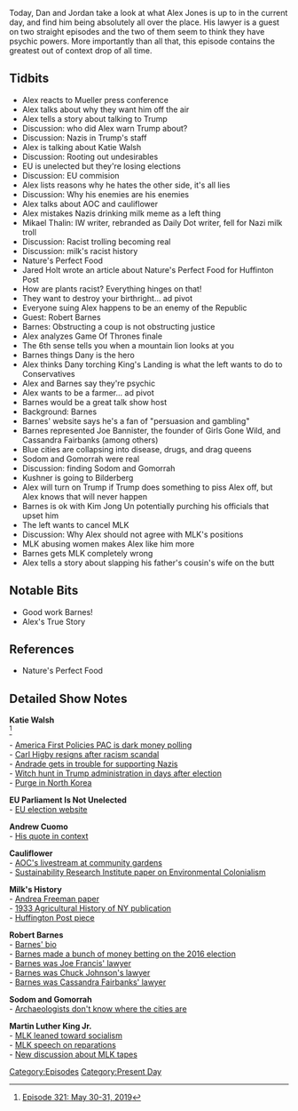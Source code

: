 {{DEFAULTSORT:
    #_EPISODE_0304:May 30-31, 2019
}}{{Episode
    | title             = May 30-31, 2019
    | caption           = [https://knowledgefight.libsyn.com/knowledge-fight-may-30-31-2019 Listen to this episode on Libsyn]
    | episodeNumber     = 304
    | length            = 01:39:19
    | airDate           = June 3, 2019
    | coverageStartDate = May 30, 2019
    | coverageEndDate   = May 31, 2019
    | episodeType       = [[:Category:Present Day|Present Day]]
    | appearance        = [[Katie Walsh]], [[Alexandria Ocasio Cortez]], [[Mikael Thalin]], [[Jared Holt]], [[Robert Barnes]], [[Joe Bannister]], [[Cassandra Fairbanks]], [[Jared Kushner]], [[Kim Jong Un]], [[Martin Luther King Jr]]
    | oocDrop           = I just inhaled 2 donuts. Stop it! Even though I appreciate it
    | previousEpisode   = [[303: January 29-31, 2013]]
    | nextEpisode       = [[305: February 1, 2013]]
}}

{{Stub}}

Today, Dan and Jordan take a look at what Alex Jones is up to in the current day, and find him being absolutely all over the place. His lawyer is a guest on two straight episodes and the two of them seem to think they have psychic powers. More importantly than all that, this episode contains the greatest out of context drop of all time.

==Tidbits==

*Alex reacts to Mueller press conference
*Alex talks about why they want him off the air
*Alex tells a story about talking to Trump
*Discussion: who did Alex warn Trump about?
*Discussion: Nazis in Trump's staff
*Alex is talking about Katie Walsh
*Discussion: Rooting out undesirables
*EU is unelected but they're losing elections
*Discussion: EU commision
*Alex lists reasons why he hates the other side, it's all lies
*Discussion: Why his enemies are his enemies
*Alex talks about AOC and cauliflower
*Alex mistakes Nazis drinking milk meme as a left thing
*Mikael Thalin: IW writer, rebranded as Daily Dot writer, fell for Nazi milk troll
*Discussion: Racist trolling becoming real
*Discussion: milk's racist history
*Nature's Perfect Food
*Jared Holt wrote an article about Nature's Perfect Food for Huffinton Post
*How are plants racist? Everything hinges on that!
*They want to destroy your birthright... ad pivot
*Everyone suing Alex happens to be an enemy of the Republic
*Guest: Robert Barnes
*Barnes: Obstructing a coup is not obstructing justice
*Alex analyzes Game Of Thrones finale
*The 6th sense tells you when a mountain lion looks at you
*Barnes things Dany is the hero
*Alex thinks Dany torching King's Landing is what the left wants to do to Conservatives
*Alex and Barnes say they're psychic
*Alex wants to be a farmer... ad pivot
*Barnes would be a great talk show host
*Background: Barnes
*Barnes' website says he's a fan of "persuasion and gambling"
*Barnes represented Joe Bannister, the founder of Girls Gone Wild, and Cassandra Fairbanks (among others)
*Blue cities are collapsing into disease, drugs, and drag queens
*Sodom and Gomorrah were real
*Discussion: finding Sodom and Gomorrah
*Kushner is going to Bilderberg
*Alex will turn on Trump if Trump does something to piss Alex off, but Alex knows that will never happen
*Barnes is ok with Kim Jong Un potentially purching his officials that upset him
*The left wants to cancel MLK
*Discussion: Why Alex should not agree with MLK's positions
*MLK abusing women makes Alex like him more
*Barnes gets MLK completely wrong
*Alex tells a story about slapping his father's cousin's wife on the butt

==Notable Bits==

*Good work Barnes!
*Alex's True Story

==References==

*Nature's Perfect Food

==Detailed Show Notes==

'''Katie Walsh'''<br /><ref>[https://knowledgefight.com/research/2019/6/2/episode-321-may-30-31-2019 Episode 321: May 30-31, 2019]</ref>

- [https://www.cnbc.com/2018/03/01/america-first-policies-dark-money-polling-for-trump.html America First Policies PAC is dark money polling]<br />

- [https://edition.cnn.com/2018/01/18/politics/kfile-carl-higbie-on-the-radio/index.html Carl Higby resigns after racism scandal]<br />

- [https://www.mediaite.com/online/watch-policy-advisor-for-trump-tied-america-first-group-praises-nazis/ Andrade gets in trouble for supporting Nazis]<br />

- [https://www.thedailybeast.com/the-far-rights-witch-hunt-inside-the-trump-white-house Witch hunt in Trump administration in days after election]<br />

- [https://www.reuters.com/article/us-northkorea-usa-purge/north-koreas-kim-jong-un-carrying-out-purge-after-hanoi-summit-collapse-chosun-ilbo-idUSKCN1T02PD Purge in North Korea]

'''EU Parliament Is Not Unelected'''<br />

- [http://www.europarl.europa.eu/at-your-service/en/be-heard/elections EU election website]

'''Andrew Cuomo'''<br />

- [https://www.cnn.com/2018/08/15/politics/andrew-cuomo-america-was-never-that-great/index.html His quote in context]

'''Cauliflower'''<br />

- [https://news.grabien.com/story-aoc-growing-cauliflower-colonial-approach-vegetables AOC's livestream at community gardens]<br />

- [https://www.see.leeds.ac.uk/fileadmin/Documents/research/sri/workingpapers/SRIPs-20_01.pdf Sustainability Research Institute paper on Environmental Colonialism]

'''Milk's History'''<br />

- [https://www.law.uci.edu/lawreview/vol3/no4/Freeman.pdf Andrea Freeman paper]<br />

- [https://babel.hathitrust.org/cgi/pt?id=mdp.39015067166531;view=1up;seq=504 1933 Agricultural History of NY publication]<br />

- [https://www.huffpost.com/entry/milk-white-supremacy-racism_n_5bffad35e4b0864f4f6a3e28 Huffington Post piece]

'''Robert Barnes'''<br />

- [https://www.robertbarnesknows.com/about-robert-barnes Barnes' bio]<br />

- [https://www.thetimes.co.uk/article/lawyer-cashed-in-on-underestimated-trump-kcnh9xqqr Barnes made a bunch of money betting on the 2016 election]<br />

- [https://taxprof.typepad.com/taxprof_blog/2009/01/tax-lawyers-gone-wild-.html Barnes was Joe Francis' lawyer]<br />

- [https://www.wired.com/story/chuck-johnson-twitter-free-speech-lawsuit/ Barnes was Chuck Johnson's lawyer]<br />

- [https://lawandcrime.com/lawsuit/federal-judge-tosses-defamation-lawsuit-of-pro-trump-writer-who-trolled-the-web/ Barnes was Cassandra Fairbanks' lawyer]

'''Sodom and Gomorrah'''<br />

- [https://www.biblicalarchaeology.org/daily/biblical-sites-places/biblical-archaeology-sites/arguments-against-locating-sodom-at-tall-el-hammam/ Archaeologists don't know where the cities are]

'''Martin Luther King Jr.'''<br />

- [http://inthesetimes.com/article/20839/martin-luther-king-jr-day-socialism-capitalism MLK leaned toward socialism]<br />

- [https://www.theatlantic.com/business/archive/2014/06/martin-luther-king-makes-the-case-for-reparations/372696/ MLK speech on reparations]<br />

- [https://www.businessinsider.com/claim-martin-luther-king-watched-rape-passed-by-media-author-says-scared-2019-5 New discussion about MLK tapes]

[[Category:Episodes]]
[[Category:Present Day]]
